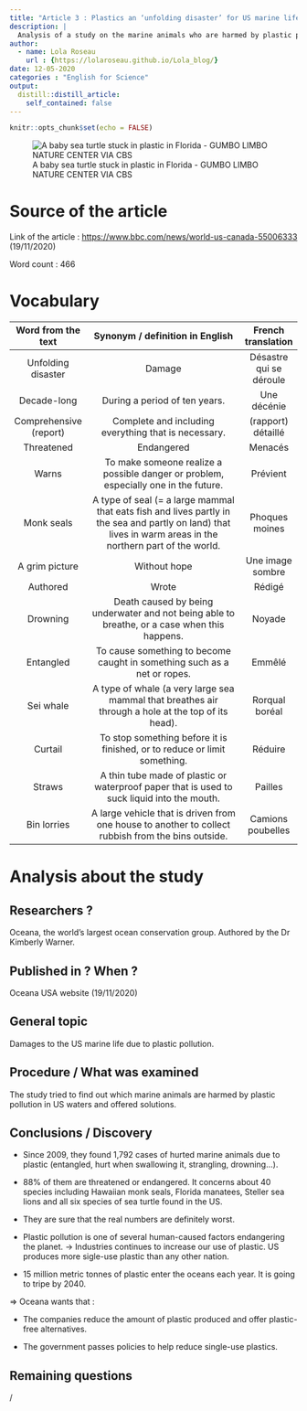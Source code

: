 ```yaml
---
title: "Article 3 : Plastics an ‘unfolding disaster’ for US marine life"
description: |
  Analysis of a study on the marine animals who are harmed by plastic pollution in US waters.
author:
  - name: Lola Roseau
    url : {https://lolaroseau.github.io/Lola_blog/}
date: 12-05-2020
categories : "English for Science"
output:
  distill::distill_article:
    self_contained: false
---
```


```r
knitr::opts_chunk$set(echo = FALSE)
```

![A baby sea turtle stuck in plastic in Florida - GUMBO LIMBO NATURE CENTER VIA CBS](images/tortue-plastic.jpg)


# Source of the article

Link of the article : <https://www.bbc.com/news/world-us-canada-55006333> (19/11/2020)

Word count : 466

# Vocabulary

|   Word from the text   |                                                               Synonym / definition in English                                                               |   French translation    |
| :--------------------: | :---------------------------------------------------------------------------------------------------------------------------------------------------------: | :---------------------: |
|   Unfolding disaster   |                                                                           Damage                                                                            | Désastre qui se déroule |
|      Decade-long       |                                                                During a period of ten years.                                                                |       Une décénie       |
| Comprehensive (report) |                                                    Complete and including everything that is necessary.                                                     |   (rapport) détaillé    |
|       Threatened       |                                                                         Endangered                                                                          |         Menacés         |
|         Warns          |                                     To make someone realize a possible danger or problem, especially one in the future.                                     |        Prévient         |
|       Monk seals       | A type of seal (= a large mammal that eats fish and lives partly in the sea and partly on land) that lives in warm areas in the northern part of the world. |     Phoques moines      |
|     A grim picture     |                                                                        Without hope                                                                         |    Une image sombre     |
|        Authored        |                                                                            Wrote                                                                            |         Rédigé          |
|        Drowning        |                                Death caused by being underwater and not being able to breathe, or a case when this happens.                                 |         Noyade          |
|       Entangled        |                                          To cause something to become caught in something such as a net or ropes.                                           |         Emmêlé          |
|       Sei whale        |                             A type of whale (a very large sea mammal that breathes air through a hole at the top of its head).                              |     Rorqual boréal      |
|        Curtail         |                                          To stop something before it is finished, or to reduce or limit something.                                          |         Réduire         |
|         Straws         |                                 A thin tube made of plastic or waterproof paper that is used to suck liquid into the mouth.                                 |         Pailles         |
|      Bin lorries       |                             A large vehicle that is driven from one house to another to collect rubbish from the bins outside.                              |    Camions poubelles    |


# Analysis about the study

## Researchers ?

Oceana, the world's largest ocean conservation group. Authored by the Dr Kimberly Warner.

## Published in ? When ?

Oceana USA website (19/11/2020)

## General topic

Damages to the US marine life due to plastic pollution.

## Procedure / What was examined

The study tried to find out which marine animals are harmed by plastic pollution in US waters and offered solutions.

## Conclusions / Discovery

- Since 2009, they found 1,792 cases of hurted marine animals due to plastic (entangled, hurt when swallowing it, strangling, drowning…).

- 88% of them are threatened or endangered. It concerns about 40 species including Hawaiian monk seals, Florida manatees, Steller sea lions and all six species of sea turtle found in the US.

- They are sure that the real numbers are definitely worst. 

- Plastic pollution is one of several human-caused factors endangering the planet.
-> Industries continues to increase our use of plastic.
US produces more sigle-use plastic than any other nation.

- 15 million metric tonnes of plastic enter the oceans each year. It is going to tripe by 2040.

=> Oceana wants that :

- The companies reduce the amount of plastic produced and offer plastic-free alternatives. 

- The government passes policies to help reduce single-use plastics. 

## Remaining questions 

/

